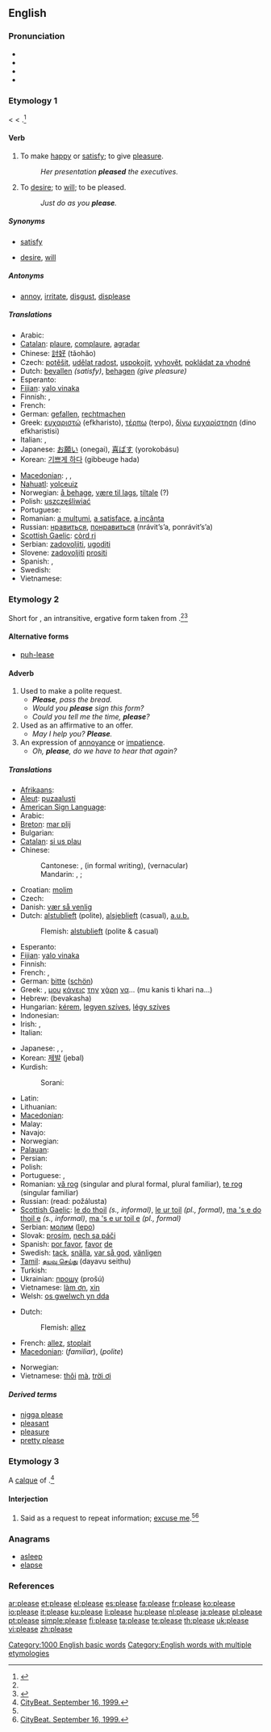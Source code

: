 ==English==
{{wikipedia|dab=please}}
{{rank|outside|beside|worth|696|please|quiet|exclaimed|regard}}

===Pronunciation===
* {{IPA|/pliːz/}}
* {{audio|en-us-please.ogg|Audio (US)}}
* {{rhymes|iːz}}
* {{homophones|pleas}}

===Etymology 1===
{{etyl|enm}} {{term|plese}} < {{etyl|fro}} {{term|plaisir}} < {{etyl|la}} {{term|placere|placēre|to please, to seem good}}.<ref name="dictionary">{{R:Dictionary.com}}</ref>

====Verb====
{{en-verb|pleas|ing}}

# {{transitive}} To make [[happy]] or [[satisfy]]; to give [[pleasure]].
#: ''Her presentation '''pleased''' the executives.''
# {{intransitive|ergative}} To [[desire]]; to [[will]]; to be pleased.
#: ''Just do as you '''please'''.''

=====Synonyms=====
* {{sense|to make happy}} [[satisfy]]
* {{sense|to desire}} [[desire]], [[will]]

=====Antonyms=====
* {{sense|to make happy}} [[annoy]], [[irritate]], [[disgust]], [[displease]]

=====Translations=====
{{trans-top|to make happy or satisfy}}
* Arabic: {{Arab|[[رضى]]}} {{unicode|(raɖá:)}}
* [[Catalan]]: [[plaure]], [[complaure]], [[agradar]]
* Chinese: [[討好]] (tǎohǎo)
* Czech: [[potěšit]], [[udělat radost]], [[uspokojit]], [[vyhovět]], [[pokládat za vhodné]]
* Dutch: [[bevallen]] ''(satisfy)'', [[behagen]] ''(give pleasure)''
* Esperanto: {{t-|eo|plaĉi|xs=Esperanto}}
* [[Fijian]]: [[yalo vinaka]]
* Finnish: {{t-|fi|viihdyttää}}, {{t+|fi|miellyttää}}
* French: {{t+|fr|plaire}}
* German: [[gefallen]], [[rechtmachen]]
* Greek: [[ευχαριστώ]] (efkharisto), [[τέρπω]] (terpo), [[δίνω]] [[ευχαρίστηση]] (dino efkharistisi)
* Italian: {{t+|it|accontentare}}, {{t+|it|piacere}}
* Japanese: [[お願い]] (onegai), [[喜ばす]] (yorokobásu)
* Korean: [[기쁘게 하다]] (gibbeuge hada)
{{trans-mid}}
* [[Macedonian]]: {{t|mk|задоволува|tr=zadovóluva|sc=Cyrl|xs=Macedonian}},  {{t|mk|допаѓа|tr=dópaǵa|sc=Cyrl|xs=Macedonian}},  {{t|mk|бендисува|tr=bendísuva|sc=Cyrl|xs=Macedonian}}
* [[Nahuatl]]: [[yolceuiz]]
* Norwegian: [[å behage]], [[være til lags]], [[tiltale]] (?)
* Polish: [[uszczęśliwiać]]
* Portuguese: {{t+|pt|agradar}}
* Romanian: [[a mulţumi]], [[a satisface]], [[a incânta]]
* Russian: [[нравиться]], [[понравиться]] (nrávit’s’a, ponrávit’s’a)
* [[Scottish Gaelic]]: [[còrd ri]]
* Serbian: [[zadovoljiti]], [[ugoditi]]
* Slovene: [[zadovoljiti]] [[prositi]]
* Spanish: {{t+|es|gustar}}, {{t+|es|agradar}}
* Swedish: {{t+|sv|behaga}}
* Vietnamese: {{t+|vi|làm ơn|xs=Vietnamese}}
{{trans-bottom}}

===Etymology 2===
Short for {{term|if you please}}, an intransitive, ergative form taken from {{term||if it pleases you}}.<ref name="dictionary" /><ref>{{R:Online Etymology Dictionary}}</ref>

====Alternative forms====
* {{qualifier|for the exaggerated way it is often pronounced}} [[puh-lease]]

====Adverb====
{{en-adv|-}}

# Used to make a polite request.
#* '''''Please''', pass the bread.''
#* ''Would you '''please''' sign this form?''
#* ''Could you tell me the time, '''please'''?''
# Used as an affirmative to an offer.
#* ''May I help you?  '''Please'''.''
# An expression of [[annoyance]] or [[impatience]].
#* ''Oh, '''please''', do we have to hear that again?''

=====Translations=====
{{trans-top|interjection to make commands more polite}}
* [[Afrikaans]]: {{t-|af|asseblief|xs=Afrikaans}}
* [[Aleut]]: [[puzaalusti]]
* [[American Sign Language]]: {{tø|ase|OpenB@Chest-PalmBack RoundSurface|xs=American Sign Language}}
* Arabic: {{t|ar|من فضلك|tr=min fáDlak (to a male), min fáDlik (to a female)|sc=Arab}}
* [[Breton]]: [[mar plij]]
* Bulgarian: {{t+|bg|моля|tr=mólja|sc=Cyrl}}
* [[Catalan]]: [[si us plau]]
* Chinese:
*: Cantonese: {{tø|yue|請|sc=Hani}},  {{tø|yue|请|tr=cing2|sc=Hani}} (in formal writing), {{tø|yue|唔該|tr=m4 goi1}} (vernacular)
*: Mandarin: {{t|zh|請|sc=Hani}},  {{t|zh|请|tr=qǐng|sc=Hani}} {{qualifier|always in front a verb}};  {{t|zh|拜托|tr=bàituō|sc=Hani}}
* Croatian: [[molim]]
* Czech: {{t+|cs|prosím}}
* Danish: [[vær så venlig]]
* Dutch: [[alstublieft]] (polite), [[alsjeblieft]] (casual), [[a.u.b.]]
*: Flemish: [[alstublieft]] (polite & casual)
* Esperanto: {{t|eo|bonvolu|xs=Esperanto}}
* [[Fijian]]: [[yalo vinaka]]
* Finnish: {{t+|fi|olkaa hyvä}}
* French: {{t+|fr|s'il vous plaît}}, {{t+|fr|S.V.P.}}
* German: [[bitte]] ([[schön]])
* Greek: {{t|el|παρακαλώ|tr=parakaló|sc=Grek}}, [[μου]] [[κάνεις]] [[την]] [[χάρη]] [[να]]... (mu kanis ti khari na...)
* Hebrew: {{t-|he|בבקשה|sc=Hebr}} (bevakasha)
* Hungarian: [[kérem]], [[legyen szíves]], [[légy szíves]]
* Indonesian: {{t-|id|minta tolong|xs=Indonesian}}
* Irish: {{t+|ga|le do thoil|xs=Irish}}, {{t-|ga|más é do thoil é|xs=Irish}}
* Italian: {{t+|it|per favore}}
{{trans-mid}}
* Japanese: {{qualifier|after a verb (-te)}} {{t-|ja|ください|tr=...kudasái|sc=Jpan}},  {{t-|ja|どうぞ|tr=dōzo|sc=Jpan}},  {{t|ja|お願いします|tr=o-negai-shimasu|sc=Jpan}}
* Korean: [[제발]] (jebal)
* Kurdish:
*: Sorani: {{t|ku|بێ زه‌حمه‌ت|tr=bae zaHmat|sc=ku-Arab}}
* Latin: {{t-|la|amabo te|alt=amābō te}}
* Lithuanian: {{t+|lt|prašau|xs=Lithuanian}}
* [[Macedonian]]: {{t|mk|молам|tr=mólam|sc=Cyrl|xs=Macedonian}}
* Malay: {{t-|ms|sila|xs=Malay}}
* Navajo: {{tø|nv|t'áá shǫǫdí}}
* Norwegian: {{t-|no|vær så snill}}
* [[Palauan]]: {{tø|pau|adang|xs=Palauan}}
* Persian: {{t-|fa|لطفا|alt=لطفاً|tr=lotfan|sc=fa-Arab|xs=Persian}}
* Polish: {{t+|pl|proszę}}
* Portuguese: {{t+|pt|por favor}},  {{t|pt|faça favor}}
* Romanian: [[vă rog]] (singular and plural formal, plural familiar), [[te rog]] (singular familiar)
* Russian: {{t+|ru|пожалуйста|tr=požálujsta|sc=Cyrl}} (read: požálusta)
* [[Scottish Gaelic]]: [[le do thoil]] ''(s., informal)'', [[le ur toil]] ''(pl., formal)'', [[ma 's e do thoil e]] ''(s., informal)'', [[ma 's e ur toil e]] ''(pl., formal)''
* Serbian: [[молим]] ([[lepo]])
* Slovak: [[prosím]], [[nech sa páči]]
* Spanish: [[por favor#Spanish|por favor]], [[favor#Spanish|favor]] [[de]]
* Swedish: [[tack]], [[snälla]], [[var så god]], [[vänligen]]
* [[Tamil]]: [[தயவு செய்து]] (dayavu seithu)
* Turkish: {{t+|tr|lütfen}}
* Ukrainian: [[прошу]] (prošú)
* Vietnamese: [[làm ơn]], [[xin]]
* Welsh: [[os gwelwch yn dda]]
{{trans-bottom}}

{{trans-top|expression of annoyance or impatience}}
* Dutch:
*: Flemish: [[allez]]
* French: [[allez]], [[stoplait]]
* [[Macedonian]]: {{t|mk|ти се молам|tr=ti se mólam|sc=Cyrl|xs=Macedonian}} (''familiar''),  {{t|mk|ви се молам|tr=vi se mólam|sc=Cyrl|xs=Macedonian}} (''polite'')
{{trans-mid}}
* Norwegian: {{t-|no|vær så snill}}
* Vietnamese: [[thôi#Vietnamese|thôi]] [[mà#Vietnaemse|mà]], [[trời ơi]]
{{trans-bottom}}

=====Derived terms=====
* [[nigga please]]
* [[pleasant]]
* [[pleasure]]
* [[pretty please]]

===Etymology 3===
A [[calque]] of {{etyl|de}} {{term|bitte||excuse me|lang=de}}.<ref name="citybeat">[http://citybeat.com/1999-09-16/cover3.shtml CityBeat.  September 16, 1999.]</ref>

====Interjection====
{{en-intj}}

# {{context|Cincinnati, OH, US}} Said as a request to repeat information; [[excuse me]].<ref name="citybeat" /><ref>[http://citybeat.com/1999-09-16/cover2.shtml CityBeat.  September 16, 1999.]</ref>

===Anagrams===
* [[asleep]]
* [[elapse]]

===References===
<references />

[[Category:1000 English basic words]]
[[Category:English words with multiple etymologies]]

[[ar:please]]
[[et:please]]
[[el:please]]
[[es:please]]
[[fa:please]]
[[fr:please]]
[[ko:please]]
[[io:please]]
[[it:please]]
[[ku:please]]
[[li:please]]
[[hu:please]]
[[nl:please]]
[[ja:please]]
[[pl:please]]
[[pt:please]]
[[simple:please]]
[[fi:please]]
[[ta:please]]
[[te:please]]
[[th:please]]
[[uk:please]]
[[vi:please]]
[[zh:please]]